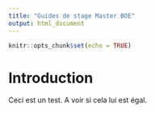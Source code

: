 ```yaml
---
title: "Guides de stage Master BOE"
output: html_document
---
```


```r
knitr::opts_chunk$set(echo = TRUE)
```

# Introduction

Ceci est un test. A voir si cela lui est égal.      

